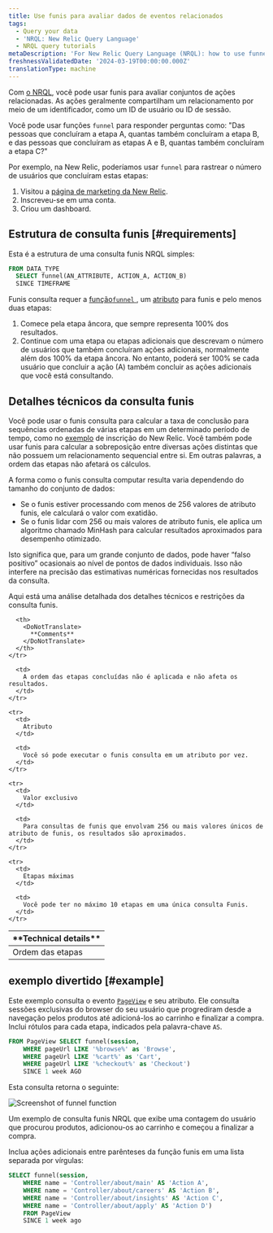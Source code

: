 ```yaml
---
title: Use funis para avaliar dados de eventos relacionados
tags:
  - Query your data
  - 'NRQL: New Relic Query Language'
  - NRQL query tutorials
metaDescription: 'For New Relic Query Language (NRQL): how to use funnels to understand how many users complete a set of steps in a procedure.'
freshnessValidatedDate: '2024-03-19T00:00:00.000Z'
translationType: machine
---
```



Com [o NRQL](/docs/query-data/nrql-new-relic-query-language/getting-started/introduction-nrql), você pode usar funis para avaliar conjuntos de ações relacionadas. As ações geralmente compartilham um relacionamento por meio de um identificador, como um ID de usuário ou ID de sessão.

Você pode usar funções `funnel` para responder perguntas como: "Das pessoas que concluíram a etapa A, quantas também concluíram a etapa B, e das pessoas que concluíram as etapas A e B, quantas também concluíram a etapa C?"

Por exemplo, na New Relic, poderíamos usar `funnel` para rastrear o número de usuários que concluíram estas etapas:

1. Visitou a [página de marketing da New Relic](https://newrelic.com/platform).
2. Inscreveu-se em uma conta.
3. Criou um dashboard.

## Estrutura de consulta funis [#requirements]

Esta é a estrutura de uma consulta funis NRQL simples:

```sql
FROM DATA_TYPE 
  SELECT funnel(AN_ATTRIBUTE, ACTION_A, ACTION_B) 
  SINCE TIMEFRAME
```

Funis consulta requer a [função`funnel` ](/docs/query-data/nrql-new-relic-query-language/getting-started/nrql-syntax-components-functions#func-funnel), um [atributo](/docs/using-new-relic/welcome-new-relic/get-started/glossary#attribute) para funis e pelo menos duas etapas:

1. Comece pela etapa âncora, que sempre representa 100% dos resultados.
2. Continue com uma etapa ou etapas adicionais que descrevam o número de usuários que também concluíram ações adicionais, normalmente além dos 100% da etapa âncora. No entanto, poderá ser 100% se cada usuário que concluir a ação (A) também concluir as ações adicionais que você está consultando.

## Detalhes técnicos da consulta funis

Você pode usar o funis consulta para calcular a taxa de conclusão para sequências ordenadas de várias etapas em um determinado período de tempo, como no [exemplo](#why-matters) de inscrição do New Relic. Você também pode usar funis para calcular a sobreposição entre diversas ações distintas que não possuem um relacionamento sequencial entre si. Em outras palavras, a ordem das etapas não afetará os cálculos.

A forma como o funis consulta computar resulta varia dependendo do tamanho do conjunto de dados:

* Se o funis estiver processando com menos de 256 valores de atributo funis, ele calculará o valor com exatidão.
* Se o funis lidar com 256 ou mais valores de atributo funis, ele aplica um algoritmo chamado MinHash para calcular resultados aproximados para desempenho otimizado.

Isto significa que, para um grande conjunto de dados, pode haver “falso positivo” ocasionais ao nível de pontos de dados individuais. Isso não interfere na precisão das estimativas numéricas fornecidas nos resultados da consulta.

Aqui está uma análise detalhada dos detalhes técnicos e restrições da consulta funis.

<table>
  <thead>
    <tr>
      <th style={{ width: "200px" }}>
        <DoNotTranslate>
          **Technical details**
        </DoNotTranslate>
      </th>

      <th>
        <DoNotTranslate>
          **Comments**
        </DoNotTranslate>
      </th>
    </tr>
  </thead>

  <tbody>
    <tr>
      <td>
        Ordem das etapas
      </td>

      <td>
        A ordem das etapas concluídas não é aplicada e não afeta os resultados.
      </td>
    </tr>

    <tr>
      <td>
        Atributo
      </td>

      <td>
        Você só pode executar o funis consulta em um atributo por vez.
      </td>
    </tr>

    <tr>
      <td>
        Valor exclusivo
      </td>

      <td>
        Para consultas de funis que envolvam 256 ou mais valores únicos de atributo de funis, os resultados são aproximados.
      </td>
    </tr>

    <tr>
      <td>
        Etapas máximas
      </td>

      <td>
        Você pode ter no máximo 10 etapas em uma única consulta Funis.
      </td>
    </tr>
  </tbody>
</table>

## exemplo divertido [#example]

Este exemplo consulta o evento <InlinePopover type="browser"/>[`PageView`](/attribute-dictionary/?event=PageView) e seu atributo. Ele consulta sessões exclusivas do browser do seu usuário que progrediram desde a navegação pelos produtos até adicioná-los ao carrinho e finalizar a compra. Inclui rótulos para cada etapa, indicados pela palavra-chave `AS`.

```sql
FROM PageView SELECT funnel(session, 
    WHERE pageUrl LIKE '%browse%' as 'Browse', 
    WHERE pageUrl LIKE '%cart%' as 'Cart', 
    WHERE pageUrl LIKE '%checkout%' as 'Checkout') 
    SINCE 1 week AGO
```

Esta consulta retorna o seguinte:

<img
  title="crop-insights-funnels.png"
  alt="Screenshot of funnel function"
  src={queriesnrqlFunnelNRQL}
/>

<figcaption>
  Um exemplo de consulta funis NRQL que exibe uma contagem do usuário que procurou produtos, adicionou-os ao carrinho e começou a finalizar a compra.
</figcaption>

Inclua ações adicionais entre parênteses da função funis em uma lista separada por vírgulas:

```sql
SELECT funnel(session, 
    WHERE name = 'Controller/about/main' AS 'Action A', 
    WHERE name = 'Controller/about/careers' AS 'Action B', 
    WHERE name = 'Controller/about/insights' AS 'Action C', 
    WHERE name = 'Controller/about/apply' AS 'Action D') 
    FROM PageView 
    SINCE 1 week ago
```